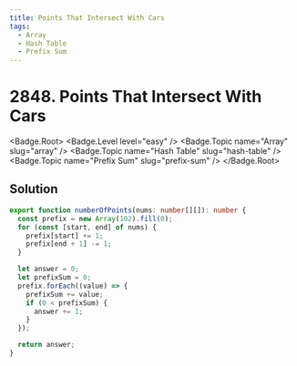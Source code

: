 ```yaml
---
title: Points That Intersect With Cars
tags:
  - Array
  - Hash Table
  - Prefix Sum
---
```


# 2848. Points That Intersect With Cars

<Badge.Root>
  <Badge.Level level="easy" />
  <Badge.Topic name="Array" slug="array" />
  <Badge.Topic name="Hash Table" slug="hash-table" />
  <Badge.Topic name="Prefix Sum" slug="prefix-sum" />
</Badge.Root>

## Solution

```typescript filename="solution.ts" copy
export function numberOfPoints(nums: number[][]): number {
  const prefix = new Array(102).fill(0);
  for (const [start, end] of nums) {
    prefix[start] += 1;
    prefix[end + 1] -= 1;
  }

  let answer = 0;
  let prefixSum = 0;
  prefix.forEach((value) => {
    prefixSum += value;
    if (0 < prefixSum) {
      answer += 1;
    }
  });

  return answer;
}
```

<ProblemLink
  codingSite="leetcode"
  href="https://leetcode.com/problems/points-that-intersect-with-cars"
  title="Points That Intersect With Cars"
/>
